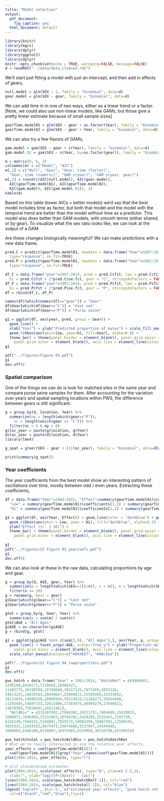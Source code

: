 ```yaml
---
title: "Model selection"
output:
  pdf_document:
    fig_caption: yes
  html_document: default
---
```


```r
library(knitr)
library(mgcv)
library(dplyr)
library(ggplot2)
library(dplyr)
knitr::opts_chunk$set(echo = TRUE, warnging=FALSE, message=FALSE)
d = readRDS("../data/data_cleaned.rds")
```

We'll start just fitting a model with just an intercept, and then add in effects of gears, 
```r
null.model = glm(SEX ~ 1, family = "binomial", data=d)
gear.model = glm(SEX ~ gear, family = "binomial", data=d)
```

We can add time in in one of two ways, either as a linear trend or a factor. [Note, we could also use non-linear models, like GAMs, but those give a pretty linear estimate because of small sample sizes]

```r
gearTime.model01 = glm(SEX ~ gear + as.factor(Year), family = "binomial", data=d)
gearTime.model02 = glm(SEX ~ gear + Year, family = "binomial", data=d)
```

We can also try a few flavors of GAMs,

```r
gam.model = gam(SEX ~ gear + s(Year), family = "binomial", data=d)
gam.model.02 = gam(SEX ~ s(Year, by=as.factor(gear)), family = "binomial", data=d)
```

```r
m = matrix(0, 6, 2)
colnames(m) = c("Model", "AIC")
m[,1] = c("Null", "Gear", "Gear, time (factor)", 
  "Gear, time (numeric)", "GAM s(year)", "GAM s(year, gear)")
m[,2] = round(c(AIC(null.model), AIC(gear.model), 
  AIC(gearTime.model01), AIC(gearTime.model02), 
  AIC(gam.model), AIC(gam.model.02)), 2)
kable(m)
```

Based on this table (lower AICs = better models) we'd say that the best model includes time as factor, but both that model and the model with the temporal trend are better than the model without time as a predictor. This model also does better than GAM models, with smooth terms (either shared, or by gear). To visualize what the sex ratio looks like, we can look at the output of a GAM. 

Are these changes biologically meaningful? We can make predictions with a new data frame,

```r

pred.C = predict(gearTime.model01, newdata = data.frame("Year"=1997:2014, "gear"="C"), 
  type="response", se.fit=TRUE)
pred.P = predict(gearTime.model01, newdata = data.frame("Year"=1983:2014, "gear"="P"), 
  type="response", se.fit=TRUE)

df_C = data.frame("year"=1997:2014, pred = pred.C$fit, low = pred.C$fit - 2*pred.C$se.fit, 
  hi = pred.C$fit + 2*pred.C$se.fit, gear = "C", stringsAsFactors = FALSE)
df_P = data.frame("year"=1983:2014, pred = pred.P$fit, low = pred.P$fit - 2*pred.P$se.fit, 
  hi = pred.P$fit + 2*pred.P$se.fit, gear = "P", stringsAsFactors = FALSE)  
df = rbind(df_C, df_P)

names(df)[which(names(df)=="gear")] = "Gear"
df$Gear[which(df$Gear=="C")] = "Cast net"
df$Gear[which(df$Gear=="P")] = "Purse seine"

g1 = ggplot(df, aes(year, pred, group = Gear)) + 
  geom_line() + 
  xlab("Year") + ylab("Predicted proportion of males") + scale_fill_manual(values=c("#043657", "#98c5ea")) + 
  geom_ribbon(aes(ymin=low, ymax=hi, fill=Gear), alpha=0.8) +
  theme_bw() + theme(panel.border = element_blank(), panel.grid.major = element_blank(),
    panel.grid.minor = element_blank(), axis.line = element_line(colour = "black"))
g1

pdf("../figures/Figure 03.pdf")
g1
dev.off()

```

### Spatial comparison

One of the things we can do is look for matched sites in the same year and compare purse seine samples for them. After accounting for the variation over years and spatial sampling locations within PWS, the difference between gears is still significant.  

```r
g = group_by(d, location, Year) %>% 
  summarize(np = length(which(gear=="P")),
    nc = length(which(gear == "C"))) %>% 
  filter(nc > 0 & np > 0)
g$loc_year = paste(g$location, g$Year)
d$loc_year = paste(d$location, d$Year)
library(lme4)

g_spat = glmer(SEX ~ gear + (1|loc_year), family = "binomial", data=d[which(d$loc_year %in% g$loc_year),])

```

```r
print(summary(g_spat))
```


### Year coefficients

The year coefficients from the best model show an interesting pattern of oscillations over time, mostly between odd / even years. Extracting these coefficients,

```r
df = data.frame("Year"=1984:2015, "Effect"=summary(gearTime.model01)$coefficients[1,1] + summary(gearTime.model01)$coefficients[-c(1:2),1],
  "Low" = summary(gearTime.model01)$coefficients[1,1] + summary(gearTime.model01)$coefficients[-c(1:2),1] - 1*summary(gearTime.model01)$coefficients[-c(1:2),2],
  "Hi" = summary(gearTime.model01)$coefficients[1,1] + summary(gearTime.model01)$coefficients[-c(1:2),1] + 1*summary(gearTime.model01)$coefficients[-c(1:2),2])

g1 = ggplot(df, aes(Year, Effect)) + geom_line(color = "darkblue") + geom_point(color = "darkblue") +
  geom_ribbon(aes(ymin = Low, ymax = Hi), fill="darkblue", alpha=0.3) + 
  ylab("Effect (+/- 1 SE)") + 
  theme_bw() + theme(panel.border = element_blank(), panel.grid.major = element_blank(),
    panel.grid.minor = element_blank(), axis.line = element_line(colour = "black"))
  
g1
pdf("../figures/SI Figure 03_yearcoefs.pdf")
g1
dev.off()
```

We can also look at these in the raw data, calculating proportions by age and gear. 

```r
g = group_by(d, AGE, gear, Year) %>%
  summarize(p = length(which(SEX==1))/n(), n = n(), m = length(which(SEX==1))) %>% 
  filter(n >= 20)
g = rename(g, Gear = gear)
g$Gear[which(g$Gear=="C")] = "Cast net"
g$Gear[which(g$Gear=="P")] = "Purse seine"

gtot = group_by(g, Gear, Year) %>% 
  summarize(p = sum(m) / sum(n))
gtot$AGE = "All Ages"
g$AGE = as.character(g$AGE)
g = rbind(g, gtot)

g1 = ggplot(g[g$AGE %in% c(seq(3,9), "All Ages"),], aes(Year, p, group=Gear, color=Gear)) + 
  geom_line() + facet_wrap(~AGE, scale="free_y") + ylab("Proportion male") + theme_bw() + theme(panel.border = element_blank(), panel.grid.major = element_blank(),
    panel.grid.minor = element_blank(), axis.line = element_line(colour = "black")) + 
  scale_color_manual(values=c("#043657", "#98c5ea"))

pdf("../figures/SI Figure 04_rawproportions.pdf")
g1
dev.off()
```


```r
pws_hatch = data.frame("Year" = 1983:2014, "HatchRet" = c(4804043,
5248200,8426571,7210456,18488427,
11405775,20740704,32748688,30117125,7877459,4855228,
29613221,14829163,20849647,25904011,25589365,42353882,
34112659,29808328,20006500,50514818,21166271,50454048,
21292465,54687153,32611090,27383070,68964279,27640423,
23878369,75658941,41611461),
  "WildEsc" = c(15307092,27866302,24321751,7404669,15628835,
3580072,7046989,15231063,10766782,2418285,3532463,7297728,
6156249,7269432,5244801,7925572,14003294,10487301,12589343,
3025531,12659282,8675473,25874686,5537897,14344498,
3900803,6240186,8134097,16975482,6529904,30710798,4219081))

pws_hatch$total = pws_hatch$WildEsc + pws_hatch$HatchRet
# What we're really interested in are the relative year effects,
year_effects = coef(gearTime.model01)[1] + 
  coef(gearTime.model01)[grep("Year",names(coef(gearTime.model01)))]
plot(1984:2014, year_effects, type="l")

# plot standardized estimates
plot(1984:2014, scale(year_effects), type="b", ylim=c(-2.5,3), 
  xlab="", ylab="logit(Pr[male]) - Cast")
lines(1984:2014, scale(pws_hatch$HatchRet[-1]), col="red")
lines(1984:2014, scale(pws_hatch$total[-1]), col="blue")
legend('topleft', bty='n', c("estimated year effects", "pink hatch ret.", "hatch ret + wild pink esc."),
  col=c("black","red","blue"),lty=1)
```